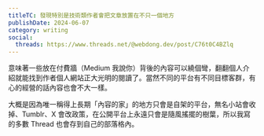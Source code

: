 ```yaml
---
titleTC: 發現特別是技術類作者會把文章放置在不只一個地方
publishDate: 2024-06-07
category: writing
social:
  threads: https://www.threads.net/@webdong.dev/post/C76t0C4BZlq
---
```


意味著一些放在付費牆（Medium 我說你）背後的內容可以繞個彎，翻翻個人介紹就能找到作者個人網站正大光明的閱讀了。當然不同的平台有不同目標客群，有心的經營的話內容也會不大一樣。

大概是因為唯一稱得上長期「內容的家」的地方只會是自架的平台，無名小站會收掉、Tumblr、X 會改政策，在公開平台上永遠只會是隨風搖擺的樹葉，所以我寫的多數 Thread 也會存到自己的部落格內。
